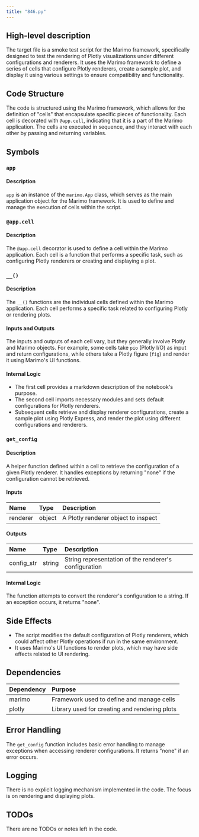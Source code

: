 ```yaml
---
title: "846.py"
---
```


## High-level description

The target file is a smoke test script for the Marimo framework, specifically designed to test the rendering of Plotly visualizations under different configurations and renderers. It uses the Marimo framework to define a series of cells that configure Plotly renderers, create a sample plot, and display it using various settings to ensure compatibility and functionality.

## Code Structure

The code is structured using the Marimo framework, which allows for the definition of "cells" that encapsulate specific pieces of functionality. Each cell is decorated with `@app.cell`, indicating that it is a part of the Marimo application. The cells are executed in sequence, and they interact with each other by passing and returning variables.

## Symbols

### `app`
#### Description
`app` is an instance of the `marimo.App` class, which serves as the main application object for the Marimo framework. It is used to define and manage the execution of cells within the script.

### `@app.cell`
#### Description
The `@app.cell` decorator is used to define a cell within the Marimo application. Each cell is a function that performs a specific task, such as configuring Plotly renderers or creating and displaying a plot.

### `__()`
#### Description
The `__()` functions are the individual cells defined within the Marimo application. Each cell performs a specific task related to configuring Plotly or rendering plots.

#### Inputs and Outputs
The inputs and outputs of each cell vary, but they generally involve Plotly and Marimo objects. For example, some cells take `pio` (Plotly I/O) as input and return configurations, while others take a Plotly figure (`fig`) and render it using Marimo's UI functions.

#### Internal Logic
- The first cell provides a markdown description of the notebook's purpose.
- The second cell imports necessary modules and sets default configurations for Plotly renderers.
- Subsequent cells retrieve and display renderer configurations, create a sample plot using Plotly Express, and render the plot using different configurations and renderers.

### `get_config`
#### Description
A helper function defined within a cell to retrieve the configuration of a given Plotly renderer. It handles exceptions by returning "none" if the configuration cannot be retrieved.

#### Inputs
| Name     | Type   | Description                        |
|:---------|:-------|:-----------------------------------|
| renderer | object | A Plotly renderer object to inspect |

#### Outputs
| Name       | Type   | Description                        |
|:-----------|:-------|:-----------------------------------|
| config_str | string | String representation of the renderer's configuration |

#### Internal Logic
The function attempts to convert the renderer's configuration to a string. If an exception occurs, it returns "none".

## Side Effects

- The script modifies the default configuration of Plotly renderers, which could affect other Plotly operations if run in the same environment.
- It uses Marimo's UI functions to render plots, which may have side effects related to UI rendering.

## Dependencies

| Dependency | Purpose                                      |
|:-----------|:---------------------------------------------|
| marimo     | Framework used to define and manage cells    |
| plotly     | Library used for creating and rendering plots|

## Error Handling

The `get_config` function includes basic error handling to manage exceptions when accessing renderer configurations. It returns "none" if an error occurs.

## Logging

There is no explicit logging mechanism implemented in the code. The focus is on rendering and displaying plots.

## TODOs

There are no TODOs or notes left in the code.